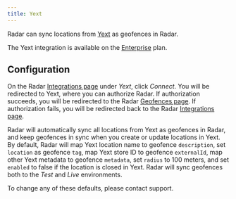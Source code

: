 ```yaml
---
title: Yext
---
```


Radar can sync locations from [Yext](http://www.yext.com) as geofences in Radar.

The Yext integration is available on the [Enterprise](https://radar.io/dashboard/pricing) plan.

## Configuration

On the Radar [Integrations page](/integrations) under *Yext*, click *Connect*. You will be redirected to Yext, where you can authorize Radar. If authorization succeeds, you will be redirected to the Radar [Geofences page](/geofences). If authorization fails, you will be redirected back to the Radar [Integrations page](/integrations).

Radar will automatically sync all locations from Yext as geofences in Radar, and keep geofences in sync when you create or update locations in Yext. By default, Radar will map Yext location name to geofence `description`, set `location` as geofence `tag`, map Yext store ID to geofence `externalId`, map other Yext metadata to geofence `metadata`, set `radius` to 100 meters, and set `enabled` to false if the location is closed in Yext. Radar will sync geofences both to the *Test* and *Live* environments.

To change any of these defaults, please contact support.
